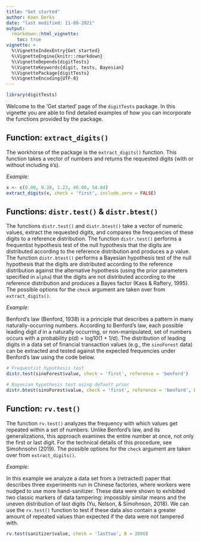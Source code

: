 ---
title: "Get started"
author: Koen Derks
date: "last modified: 11-08-2021"
output: 
  rmarkdown::html_vignette:
    toc: true
vignette: >
  %\VignetteIndexEntry{Get started}
  %\VignetteEngine{knitr::rmarkdown}
  %\VignetteDepends{digitTests}
  %\VignetteKeywords{digit, tests, Bayesian}
  %\VignettePackage{digitTests}
  %\VignetteEncoding{UTF-8}
---

```{r, echo = F}
library(digitTests)
```

Welcome to the 'Get started' page of the `digitTests` package. In this vignette you are able to find detailed examples of how you can incorporate the functions provided by the package.

## Function: `extract_digits()`

The workhorse of the package is the `extract_digits()` function. This function takes a vector of numbers and returns the requested digits (with or without including `0`'s).

*Example:*

```{r}
x <- c(0.00, 0.20, 1.23, 40.00, 54.04)
extract_digits(x, check = 'first', include.zero = FALSE)
```

## Functions: `distr.test()` & `distr.btest()`

The functions `distr.test()` and `distr.btest()` take a vector of numeric values, extract the requested digits, and compares the frequencies of these digits to a reference distribution. The function `distr.test()` performs a frequentist hypothesis test of the null hypothesis that the digits are distributed according to the reference distribution and produces a *p* value. The function `distr.btest()` performs a Bayesian hypothesis test of the null hypothesis that the digits are distributed according to the reference distribution against the alternative hypothesis (using the prior parameters specified in `alpha`) that the digits are not distributed according to the reference distribution and produces a Bayes factor (Kass & Raftery, 1995). The possible options for the `check` argument are taken over from `extract_digits()`.

*Example:*

Benford’s law (Benford, 1938) is a principle that describes a pattern in many naturally-occurring numbers. According to Benford's law, each possible leading digit *d* in a naturally occurring, or non-manipulated, set of numbers occurs with a probability p(d) = log10(1 + 1/d). The distribution of leading digits in a data set of financial transaction values (e.g., the `sinoForest` data) can be extracted and tested against the expected frequencies under Benford's law using the code below.

```{r}
# Frequentist hypothesis test
distr.test(sinoForest$value, check = 'first', reference = 'benford')

# Bayesian hypothesis test using default prior
distr.btest(sinoForest$value, check = 'first', reference = 'benford', BF10 = FALSE)
```

## Function: `rv.test()`

The function `rv.test()` analyzes the frequency with which values get repeated within a set of numbers. Unlike Benford's law, and its generalizations, this approach examines the entire number at once, not only the first or last digit. For the technical details of this procedure, see Simohnsohn (2019). The possible options for the `check` argument are taken over from `extract_digits()`.

*Example:*

In this example we analyze a data set from a (retracted) paper that describes three experiments run in Chinese factories, where workers were nudged to use more hand-sanitizer. These data were shown to exhibited two classic markers of data tampering: impossibly similar means and the uneven distribution of last digits (Yu, Nelson, & Simohnson, 2018). We can use the `rv.test()` function to test if these data also contain a greater amount of repeated values than expected if the data were not tampered with.

```{r}
rv.test(sanitizer$value, check = 'lasttwo', B = 2000)
```
